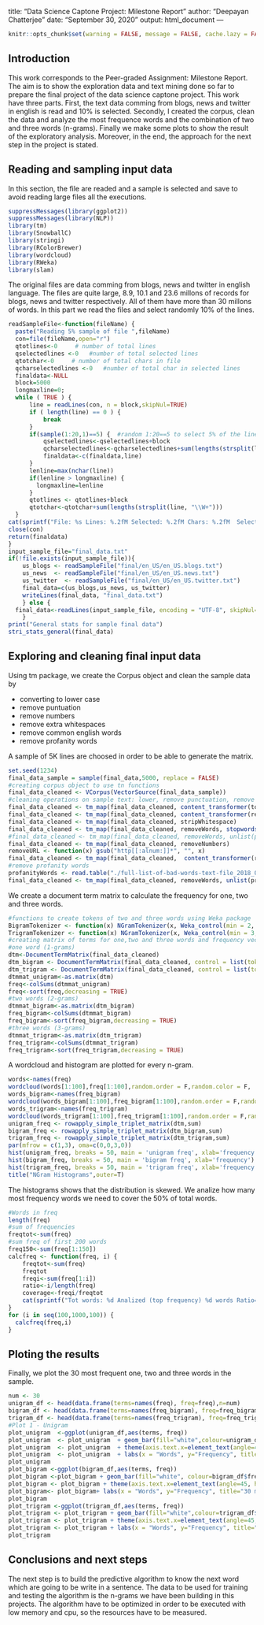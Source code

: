 title: "Data Science Captone Project: Milestone Report"
author: "Deepayan Chatterjee"
date: "September 30, 2020"
output: html_document
---

```r
knitr::opts_chunk$set(warning = FALSE, message = FALSE, cache.lazy = FALSE)
```

## Introduction 

This work corresponds to the Peer-graded Assignment: Milestone Report. 
The aim is to show the exploration data and text mining done so far to prepare the final project of the data science captone project. 
This work have three parts. First, the text data comming from blogs, news and twitter in english  is read and 10% is selected. Secondly, I created the corpus, clean the data and analyze the most frequence words and the combination of two and three words (n-grams). Finally we make some plots to show the result of the exploratory analysis. Moreover, in the end, the approach for the next step in the project is stated. 


## Reading and sampling input data
In this section, the file are readed and a sample is selected and save to avoid reading large files all the executions. 

```r
suppressMessages(library(ggplot2))
suppressMessages(library(NLP))
library(tm)
library(SnowballC)
library(stringi)
library(RColorBrewer)
library(wordcloud)
library(RWeka)
library(slam)
```
The original files are data comming from blogs, news and twitter in english language. The files are quite large, 8.9, 10.1 and 23.6 millons of records for blogs, news and twitter respectively. All of them have more than 30 millons of words. In this part we read the files and select randomly 10% of the lines.

```r
readSampleFile<-function(fileName) {
  paste("Reading 5% sample of file ",fileName)
  con=file(fileName,open="r")
  qtotlines<-0     # number of total lines
  qselectedlines <-0   #number of total selected lines
  qtotchar<-0     # number of total chars in file
  qcharselectedlines <-0   #number of total char in selected lines
  finaldata<-NULL
  block=5000
  longmaxline=0;
  while ( TRUE ) {
      line = readLines(con, n = block,skipNul=TRUE)
      if ( length(line) == 0 ) {
          break
      }
      if(sample(1:20,1)==5) {  #random 1:20==5 to select 5% of the lines
          qselectedlines<-qselectedlines+block
          qcharselectedlines<-qcharselectedlines+sum(lengths(strsplit(line, "\\W+")))
          finaldata<-c(finaldata,line)
      }
      lenline=max(nchar(line))
      if(lenline > longmaxline) {
        longmaxline=lenline
      }
      qtotlines <- qtotlines+block
      qtotchar<-qtotchar+sum(lengths(strsplit(line, "\\W+")))
  }
cat(sprintf("File: %s Lines: %.2fM Selected: %.2fM Chars: %.2fM  Selected: %.2fM MaxLine %d\n ", basename(fileName),qtotlines/1000000,qselectedlines/1000000,qtotchar/1000000,qcharselectedlines/1000000,longmaxline))
close(con)
return(finaldata)
}
input_sample_file="final_data.txt"
if(!file.exists(input_sample_file)){
    us_blogs <- readSampleFile("final/en_US/en_US.blogs.txt")
    us_news  <- readSampleFile("final/en_US/en_US.news.txt")
    us_twitter  <- readSampleFile("final/en_US/en_US.twitter.txt")
    final_data=c(us_blogs,us_news, us_twitter)
    writeLines(final_data, "final_data.txt")
    } else {
  final_data<-readLines(input_sample_file, encoding = "UTF-8", skipNul=TRUE)
    }
print("General stats for sample final data")
stri_stats_general(final_data)
```

## Exploring and cleaning final input data 
Using tm package, we create the Corpus object and clean the sample data by 

- converting to lower case
- remove puntuation  
- remove numbers
- remove extra whitespaces 
- remove common english words
- remove profanity words

A sample of 5K lines are choosed in order to be able to generate the matrix.

```r
set.seed(1234)
final_data_sample = sample(final_data,5000, replace = FALSE)
#creating corpus object to use tn functions
final_data_cleaned <- VCorpus(VectorSource(final_data_sample))
#cleaning operations on sample text: lower, remove punctuation, remove common words, etc
final_data_cleaned <- tm_map(final_data_cleaned, content_transformer(tolower))
final_data_cleaned <- tm_map(final_data_cleaned, content_transformer(removePunctuation))
final_data_cleaned <- tm_map(final_data_cleaned, stripWhitespace)
final_data_cleaned <- tm_map(final_data_cleaned, removeWords, stopwords("english"))
#final_data_cleaned <- tm_map(final_data_cleaned, removeWords, unlist(profanityWords))
final_data_cleaned <- tm_map(final_data_cleaned, removeNumbers)
removeURL <- function(x) gsub("http[[:alnum:]]*", "", x)
final_data_cleaned <- tm_map(final_data_cleaned,  content_transformer(removeURL))
#remove profanity words
profanityWords <- read.table("./full-list-of-bad-words-text-file_2018_03_26.txt", header = FALSE)
final_data_cleaned <- tm_map(final_data_cleaned, removeWords, unlist(profanityWords))
```

We create a document term matrix to calculate the frequency for one, two and three words. 

```r
#functions to create tokens of two and three words using Weka package
BigramTokenizer <- function(x) NGramTokenizer(x, Weka_control(min = 2, max = 2))
TrigramTokenizer <- function(x) NGramTokenizer(x, Weka_control(min = 3, max = 3))
#creating matrix of terms for one,two and three words and frequency vectors
#one word (1-grams)
dtm<-DocumentTermMatrix(final_data_cleaned)
dtm_bigram <- DocumentTermMatrix(final_data_cleaned, control = list(tokenize = BigramTokenizer, stemming = TRUE))
dtm_trigram <- DocumentTermMatrix(final_data_cleaned, control = list(tokenize = TrigramTokenizer, stemming = TRUE))
dtmmat_unigram<-as.matrix(dtm)
freq<-colSums(dtmmat_unigram)
freq<-sort(freq,decreasing = TRUE)
#two words (2-grams)
dtmmat_bigram<-as.matrix(dtm_bigram)
freq_bigram<-colSums(dtmmat_bigram)
freq_bigram<-sort(freq_bigram,decreasing = TRUE)
#three words (3-grams)
dtmmat_trigram<-as.matrix(dtm_trigram)
freq_trigram<-colSums(dtmmat_trigram)
freq_trigram<-sort(freq_trigram,decreasing = TRUE)
```

A wordcloud and histogram are plotted for every n-gram.

```r
words<-names(freq)
wordcloud(words[1:100],freq[1:100],random.order = F,random.color = F,          colors = brewer.pal(9,"Blues"))
words_bigram<-names(freq_bigram)
wordcloud(words_bigram[1:100],freq_bigram[1:100],random.order = F,random.color = F,          colors = brewer.pal(9,"Blues"))
words_trigram<-names(freq_trigram)
wordcloud(words_trigram[1:100],freq_trigram[1:100],random.order = F,random.color = F,colors = brewer.pal(9,"Blues"))
unigram_freq <- rowapply_simple_triplet_matrix(dtm,sum)
bigram_freq <- rowapply_simple_triplet_matrix(dtm_bigram,sum)
trigram_freq <- rowapply_simple_triplet_matrix(dtm_trigram,sum)
par(mfrow = c(1,3), oma=c(0,0,3,0))
hist(unigram_freq, breaks = 50, main = 'unigram freq', xlab='frequency')
hist(bigram_freq, breaks = 50, main = 'bigram freq', xlab='frequency')
hist(trigram_freq, breaks = 50, main = 'trigram freq', xlab='frequency')
title("NGram Histograms",outer=T)
```


The histograms shows that the distribution is skewed.  We analize how many most frequency words we need to cover the 50% of total words. 

```r
#Words in freq
length(freq)
#sum of frequencies
freqtot<-sum(freq)
#sum freq of first 200 words
freq150<-sum(freq[1:150])
calcfreq <- function(freq, i) {
    freqtot<-sum(freq)
    freqtot
    freqi<-sum(freq[1:i])
    ratio<-i/length(freq)
    coverage<-freqi/freqtot
    cat(sprintf("Tot words: %d Analized (top frequency) %d words Ratio=%.2f Coverage %.2f\n",length(freq),i,ratio,coverage))
}    
for (i in seq(100,1000,100)) {
  calcfreq(freq,i) 
}
```

## Ploting the results

Finally, we plot the 30 most frequent one, two and three words in the sample.

```r
num <- 30
unigram_df <- head(data.frame(terms=names(freq), freq=freq),n=num) 
bigram_df <- head(data.frame(terms=names(freq_bigram), freq=freq_bigram),n=num)
trigram_df <- head(data.frame(terms=names(freq_trigram), freq=freq_trigram),n=num)
#Plot 1 - Unigram
plot_unigram  <-ggplot(unigram_df,aes(terms, freq))   
plot_unigram  <- plot_unigram  + geom_bar(fill="white",colour=unigram_df$freq,stat="identity") + scale_x_discrete(limits=unigram_df$terms)
plot_unigram  <- plot_unigram  + theme(axis.text.x=element_text(angle=45, hjust=1))  
plot_unigram  <- plot_unigram  + labs(x = "Words", y="Frequency", title="30 most frequent words in Sample")
plot_unigram  
plot_bigram <-ggplot(bigram_df,aes(terms, freq))   
plot_bigram <-plot_bigram + geom_bar(fill="white", colour=bigram_df$freq,stat="identity") + scale_x_discrete(limits=bigram_df$terms)
plot_bigram <- plot_bigram + theme(axis.text.x=element_text(angle=45, hjust=1))  
plot_bigram<- plot_bigram+ labs(x = "Words", y="Frequency", title="30 most frequent two-words in Sample")
plot_bigram
plot_trigram <-ggplot(trigram_df,aes(terms, freq))   
plot_trigram <- plot_trigram + geom_bar(fill="white",colour=trigram_df$freq,stat="identity") + scale_x_discrete(limits=trigram_df$terms)
plot_trigram <- plot_trigram + theme(axis.text.x=element_text(angle=45, hjust=1))  
plot_trigram <- plot_trigram + labs(x = "Words", y="Frequency", title="Top 30 Trigrams in Sample")
plot_trigram
```


## Conclusions and next steps

The next step is to build the predictive algorithm to know the next word which are going to be write in a sentence. The data to be used for training and testing the algorithm is the n-grams we have been building in this projects.
The algorithm have to be optimized in order to be executed with low memory and cpu, so the resources have to be measured.
